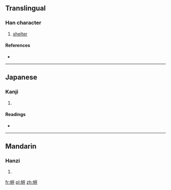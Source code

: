 {{also|帡}}
==Translingual==

===Han character===
{{Han char|rn=50|rad=巾|as=08|sn=11|four=|canj=中月卜十十 (LBYJJ)|ids=⿰[[巾]][[幷]]}}

# [[shelter]]

====References====
* {{Han ref|kx=0332.190|dkj=08938|hdz=10745.070|uh=5E32|ud=24114}}

----

==Japanese==

===Kanji===
{{ja-kanji|grade=|rs=巾08}}

# {{defn|lang=ja|sort=巾08}}

====Readings====
* {{ja-readings|on=[[へい]] (hei), [[ひよう]] (hiyō), [[びょう]] (byō)|kun=[[おおう]] (oou)}}

----

==Mandarin==

===Hanzi===
{{cmn-hanzi|pin=[[píng]] ([[ping2]]), [[jiān]] ([[jian1]]), [[jiǎn]] ([[jian3]])|wg=p'ing<sup>2</sup>, chien<sup>1</sup>, chien<sup>3</sup>}}

# {{defn|lang=cmn|sort=巾08}}

[[fr:帲]]
[[pl:帲]]
[[zh:帲]]